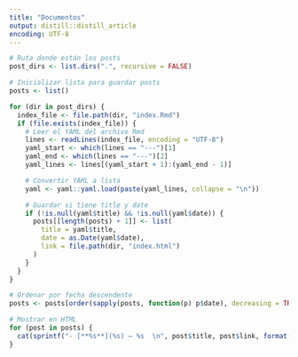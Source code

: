 ```yaml
---
title: "Documentos" 
output: distill::distill_article
encoding: UTF-8
---
```


```r
# Ruta donde están los posts
post_dirs <- list.dirs(".", recursive = FALSE)

# Inicializar lista para guardar posts
posts <- list()

for (dir in post_dirs) {
  index_file <- file.path(dir, "index.Rmd")
  if (file.exists(index_file)) {
    # Leer el YAML del archivo Rmd
    lines <- readLines(index_file, encoding = "UTF-8")
    yaml_start <- which(lines == "---")[1]
    yaml_end <- which(lines == "---")[2]
    yaml_lines <- lines[(yaml_start + 1):(yaml_end - 1)]

    # Convertir YAML a lista
    yaml <- yaml::yaml.load(paste(yaml_lines, collapse = "\n"))

    # Guardar si tiene title y date
    if (!is.null(yaml$title) && !is.null(yaml$date)) {
      posts[[length(posts) + 1]] <- list(
        title = yaml$title,
        date = as.Date(yaml$date),
        link = file.path(dir, "index.html")
      )
    }
  }
}

# Ordenar por fecha descendente
posts <- posts[order(sapply(posts, function(p) p$date), decreasing = TRUE)]

# Mostrar en HTML
for (post in posts) {
  cat(sprintf("- [**%s**](%s) — %s  \n", post$title, post$link, format(post$date, "%d %B %Y")))
}
```
